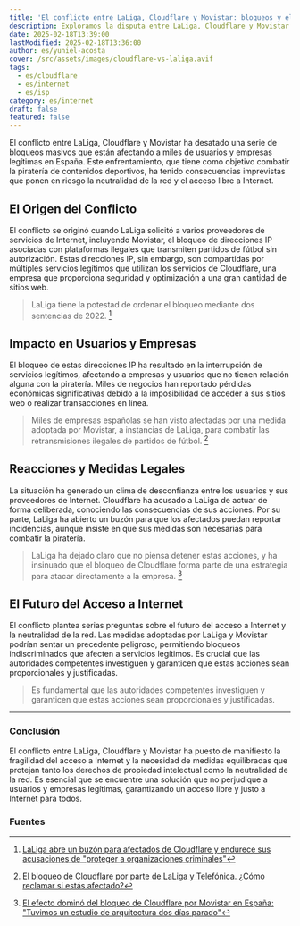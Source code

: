 ```yaml
---
title: 'El conflicto entre LaLiga, Cloudflare y Movistar: bloqueos y el futuro del acceso a internet'
description: Exploramos la disputa entre LaLiga, Cloudflare y Movistar que ha llevado a bloqueos masivos de sitios web durante los partidos de fútbol y su impacto en los usuarios.
date: 2025-02-18T13:39:00
lastModified: 2025-02-18T13:36:00
author: es/yuniel-acosta
cover: /src/assets/images/cloudflare-vs-laliga.avif
tags:
  - es/cloudflare
  - es/internet
  - es/isp
category: es/internet
draft: false
featured: false
---
```

El conflicto entre LaLiga, Cloudflare y Movistar ha desatado una serie de bloqueos masivos que están afectando a miles de usuarios y empresas legítimas en España. Este enfrentamiento, que tiene como objetivo combatir la piratería de contenidos deportivos, ha tenido consecuencias imprevistas que ponen en riesgo la neutralidad de la red y el acceso libre a Internet.

## **El Origen del Conflicto**

El conflicto se originó cuando LaLiga solicitó a varios proveedores de servicios de Internet, incluyendo Movistar, el bloqueo de direcciones IP asociadas con plataformas ilegales que transmiten partidos de fútbol sin autorización. Estas direcciones IP, sin embargo, son compartidas por múltiples servicios legítimos que utilizan los servicios de Cloudflare, una empresa que proporciona seguridad y optimización a una gran cantidad de sitios web.

> LaLiga tiene la potestad de ordenar el bloqueo mediante dos sentencias de 2022. [^1]

## **Impacto en Usuarios y Empresas**

El bloqueo de estas direcciones IP ha resultado en la interrupción de servicios legítimos, afectando a empresas y usuarios que no tienen relación alguna con la piratería. Miles de negocios han reportado pérdidas económicas significativas debido a la imposibilidad de acceder a sus sitios web o realizar transacciones en línea.

> Miles de empresas españolas se han visto afectadas por una medida adoptada por Movistar, a instancias de LaLiga, para combatir las retransmisiones ilegales de partidos de fútbol. [^2]

## **Reacciones y Medidas Legales**

La situación ha generado un clima de desconfianza entre los usuarios y sus proveedores de Internet. Cloudflare ha acusado a LaLiga de actuar de forma deliberada, conociendo las consecuencias de sus acciones. Por su parte, LaLiga ha abierto un buzón para que los afectados puedan reportar incidencias, aunque insiste en que sus medidas son necesarias para combatir la piratería.

> LaLiga ha dejado claro que no piensa detener estas acciones, y ha insinuado que el bloqueo de Cloudflare forma parte de una estrategia para atacar directamente a la empresa. [^3]

## **El Futuro del Acceso a Internet**

El conflicto plantea serias preguntas sobre el futuro del acceso a Internet y la neutralidad de la red. Las medidas adoptadas por LaLiga y Movistar podrían sentar un precedente peligroso, permitiendo bloqueos indiscriminados que afecten a servicios legítimos. Es crucial que las autoridades competentes investiguen y garanticen que estas acciones sean proporcionales y justificadas.

> Es fundamental que las autoridades competentes investiguen y garanticen que estas acciones sean proporcionales y justificadas.

---

### **Conclusión**

El conflicto entre LaLiga, Cloudflare y Movistar ha puesto de manifiesto la fragilidad del acceso a Internet y la necesidad de medidas equilibradas que protejan tanto los derechos de propiedad intelectual como la neutralidad de la red. Es esencial que se encuentre una solución que no perjudique a usuarios y empresas legítimas, garantizando un acceso libre y justo a Internet para todos.

### **Fuentes**

[^1]: [LaLiga abre un buzón para afectados de Cloudflare y endurece sus acusaciones de "proteger a organizaciones criminales"](https://marketing4ecommerce.net/laliga-abre-un-buzon-para-afectados-de-cloudflare/)
[^2]: [El bloqueo de Cloudflare por parte de LaLiga y Telefónica. ¿Cómo reclamar si estás afectado?](https://telefonos.es/el-bloqueo-de-cloudflare-por-parte-de-laliga-y-telefonica-como-reclamar-si-estas-afectado/)
[^3]: [El efecto dominó del bloqueo de Cloudflare por Movistar en España: "Tuvimos un estudio de arquitectura dos días parado"](https://www.xataka.com/empresas-y-economia/efecto-domino-bloqueo-cloudflare-espana-tuvimos-estudio-arquitectura-dos-dias-parado)
